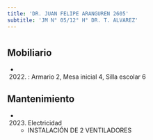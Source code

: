 ```yaml
---
title: 'DR. JUAN FELIPE ARANGUREN 2605'
subtitle: 'JM N° 05/12° H° DR. T. ALVAREZ'
---
```


#


## Mobiliario

*  (2022) : Armario 2, Mesa inicial 4, Silla escolar 6 





## Mantenimiento

*  (2023) Electricidad 
    + INSTALACIÓN DE 2 VENTILADORES




